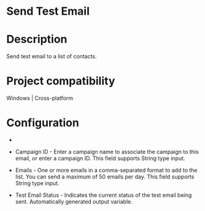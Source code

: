 ﻿# Send Test Email

# Description

Send test email to a list of contacts.

# Project compatibility

Windows | Cross-platform

# Configuration

* 
* Campaign ID - Enter a campaign name to associate the campaign to this email, or enter a campaign ID. This field supports String type input.
* Emails - One or more emails in a comma-separated format to add to the list. You can send a maximum of 50 emails per day. This field supports String type input.





* Test Email Status - Indicates the current status of the test email being sent. Automatically generated output variable.

